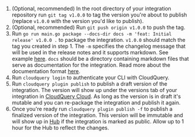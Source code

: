 1. (Optional, recommended) In the root directory of your integration repository run `git tag v1.0.0` to tag the version you're about to publish (replace `v1.0.0` with the version you'd like to publish).
2. (Optional, recommended) Run `git push origin v1.0.0` to push the tag.
3. Run `go run main.go package --docs-dir docs -m 'feat: Initial release' v1.0.0 .` to package the integration. `v1.0.0` should match the tag you created in step 1. The `-m` specifies the changelog message that will be used in the release notes and it supports markdown. See example [here](https://hub.cloudquery.io/plugins/source/cloudquery/alicloud/v4.0.14/versions). `docs` should be a directory containing markdown files that serve as documentation for the integration. Read more about the documentation format [here](#documentation-format).
4. Run `cloudquery login` to authenticate your CLI with CloudQuery.
5. Run `cloudquery plugin publish` to publish a draft version of the integration. The version will show up under the versions tab of your integration in [CloudQuery Cloud](https://cloud.cloudquery.io). As long as the version is in draft it's mutable and you can re-package the integration and publish it again.
6. Once you're ready run `cloudquery plugin publish -f` to publish a finalized version of the integration. This version will be immutable and will show up in [Hub](https://hub.cloudquery.io/) if the integration is marked as public. Allow up to 1 hour for the Hub to reflect the changes.
